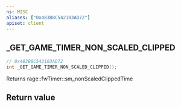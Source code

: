 ```yaml
---
ns: MISC
aliases: ["0x483B8C542103AD72"]
apiset: client
---
```

## _GET_GAME_TIMER_NON_SCALED_CLIPPED

```c
// 0x483B8C542103AD72
int _GET_GAME_TIMER_NON_SCALED_CLIPPED();
```

Returns rage::fwTimer::sm_nonScaledClippedTime


## Return value